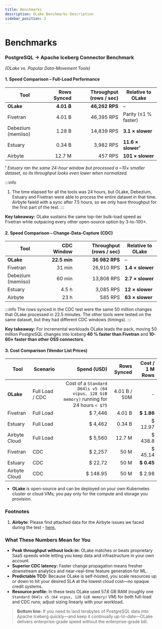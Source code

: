 ```yaml
---
title: Benchmarks
description: OLake Benchmarks Description
sidebar_position: 2
---
```


# Benchmarks

### PostgreSQL → Apache Iceberg Connector Benchmark

_(OLake vs. Popular Data-Movement Tools)_

#### 1. Speed Comparison – **Full-Load Performance**

| Tool               | Rows Synced | Throughput (rows / sec) | Relative to OLake    |
| ------------------ | ----------: | ----------------------: | -------------------- |
| **OLake**          |  **4.01 B** |          **46,262 RPS** | –                    |
| Fivetran           |      4.01 B |              46,395 RPS | Parity (≤1 % faster) |
| Debezium (memiiso) |      1.28 B |              14,839 RPS | **3.1 × slower**     |
| Estuary            |      0.34 B |               3,982 RPS | **11.6 × slower**¹   |
| Airbyte            |      12.7 M |                 457 RPS | **101 × slower**     |

¹ _Estuary ran the same 24-hour window but processed a \~10× smaller dataset, so its throughput looks even lower when normalized._

:::info
1. The time elapsed for all the tools was 24 hours, but OLake, Debezium, Estuary and Fivetran were able to process the entire dataset in that time. Airbyte faield with a sync after 7.5 hours, so we only have throughput for the first part of the test.
:::

**Key takeaway:** OLake sustains the same top-tier bulk-load speed as Fivetran while outpacing every other open-source option by 3-to-100×.

#### 2. Speed Comparison – **Change-Data-Capture (CDC)**

| Tool               |   CDC Window | Throughput (rows / sec) | Relative to OLake |
| ------------------ | -----------: | ----------------------: | ----------------- |
| **OLake**          | **22.5 min** |          **36 982 RPS** | –                 |
| Fivetran           |       31 min |              26,910 RPS | **1.4 × slower**  |
| Debezium (memiiso) |       60 min |              13,808 RPS | **2.7 × slower**  |
| Estuary            |        4.5 h |               3,085 RPS | **12 × slower**   |
| Airbyte            |         23 h |                 585 RPS | **63 × slower**   |

:::info
The rows synced in the CDC test were the same 50 million changes that OLake processed in 22.5 minutes. The other tools were tested on the same dataset, but they had different CDC windows (timings).
:::

**Key takeaway:** For incremental workloads OLake leads the pack, moving 50 million PostgreSQL changes into Iceberg **40 % faster than Fivetran** and **10-60× faster than other OSS connectors**.



#### 3. Cost Comparison (Vendor List Prices)

| Tool          | Scenario        |                                                                           Spend (USD) |  Rows Synced | **Cost / 1 M Rows** |
| ------------- | --------------- | ------------------------------------------------------------------------------------: | -----------: | ------------------: |
| **OLake**     | Full Load / CDC | Cost of a `Standard D64ls v5 (64 vcpus, 128 GiB memory)` running for 24 hours `< $75` | 4.01 B / 50M |                   - |
| Fivetran      | Full Load       |                                                                              \$ 7,446 |       4.01 B |         **\$ 1.86** |
| Estuary       | Full Load       |                                                                              \$ 4,462 |       0.34 B |            \$ 12.97 |
| Airbyte Cloud | Full Load       |                                                                              \$ 5,560 |       12.7 M |            \$ 438.8 |
| Fivetran      | CDC             |                                                                              \$ 2,257 |         50 M |            \$ 45.14 |
| Estuary       | CDC             |                                                                              \$ 22.72 |         50 M |         **\$ 0.45** |
| Airbyte Cloud | CDC             |                                                                             \$ 148.95 |         50 M |             \$ 2.98 |

- **OLake** is open-source and can be deployed on your own Kubernetes cluster or cloud VMs; you pay only for the compute and storage you provision.

### Footnotes
1. **Airbyte**: Please find attached data for the Airbyte issues we faced during the test - [here.](https://drive.google.com/drive/folders/10oWFBp-MELPSBdIzYJFqXlyHpmPykT_p?usp=sharing)



### What These Numbers Mean for You

- **Peak throughput without lock-in:** OLake matches or beats proprietary SaaS speeds while letting you keep data and infrastructure in your own account.
- **Superior CDC latency:** Faster change propagation means fresher downstream analytics and near-real-time feature generation for ML.
- **Predictable TCO:** Because OLake is self-hosted, you scale resources up or down to hit your desired SLA at the lowest cloud cost—no opaque credit systems.
- **Resource profile:** In these tests OLake used 57.6 GB RAM (roughly one `Standard D64ls v5 (64 vcpus, 128 GiB memory)` VM) for both full-load and CDC runs; adjust sizing linearly with your workload.

> **Bottom line:** If you need to land terabytes of PostgreSQL data into Apache Iceberg quickly—and keep it continually up-to-date—OLake delivers enterprise-grade speed without the enterprise-grade bill.
